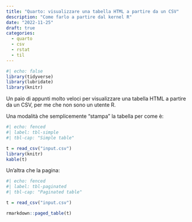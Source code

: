 ```yaml
---
title: "Quarto: visualizzare una tabella HTML a partire da un CSV"
description: "Come farlo a partire dal kernel R"
date: "2022-11-25"
draft: true
categories:
  - quarto
  - csv
  - rstat
  - til
---
```


```r
#| echo: false
library(tidyverse)
library(lubridate)
library(knitr)
```

Un paio di appunti molto veloci per visualizzare una tabella HTML a partire da un CSV, per me che non sono un utente R.

Una modalità che semplicemente "stampa" la tabella per come è:

```r
#| echo: fenced
#| label: tbl-simple
#| tbl-cap: "Simple table"

t = read_csv("input.csv")
library(knitr)
kable(t)
```

Un'altra che la pagina:

```r
#| echo: fenced
#| label: tbl-paginated
#| tbl-cap: "Paginated table"

t = read_csv("input.csv")

rmarkdown::paged_table(t)
```
